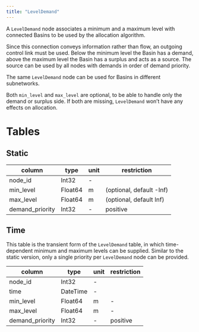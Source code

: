 ```yaml
---
title: "LevelDemand"
---
```


A `LevelDemand` node associates a minimum and a maximum level with connected Basins to be used by the allocation algorithm.

Since this connection conveys information rather than flow, an outgoing control link must be used.
Below the minimum level the Basin has a demand, above the maximum level the Basin has a surplus and acts as a source.
The source can be used by all nodes with demands in order of demand priority.

The same `LevelDemand` node can be used for Basins in different subnetworks.

Both `min_level` and `max_level` are optional, to be able to handle only the demand or surplus side.
If both are missing, `LevelDemand` won't have any effects on allocation.

# Tables

## Static

column          | type    | unit         | restriction
--------------- | ------- | ------------ | -----------
node_id         | Int32   | -            |
min_level       | Float64 | $\text{m}$   | (optional, default -Inf)
max_level       | Float64 | $\text{m}$   | (optional, default Inf)
demand_priority | Int32   | -            | positive

## Time

This table is the transient form of the `LevelDemand` table, in which time-dependent minimum and maximum levels can be supplied.
Similar to the static version, only a single priority per `LevelDemand` node can be provided.

column          | type     | unit         | restriction
--------------- | -------  | ------------ | -----------
node_id         | Int32    | -            |
time            | DateTime | -            |
min_level       | Float64  | $\text{m}$   | -
max_level       | Float64  | $\text{m}$   | -
demand_priority | Int32    | -            | positive
